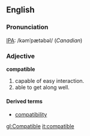 ==English==
===Pronunciation===
[[w:IPA|IPA]]: /kəmˈpætəbəl/ (''Canadian'')
===Adjective===
'''compatible'''
# capable of easy interaction.
# able to get along well.
====Derived terms====
* [[compatibility]]

[[gl:Compatible]]
[[it:compatible]]